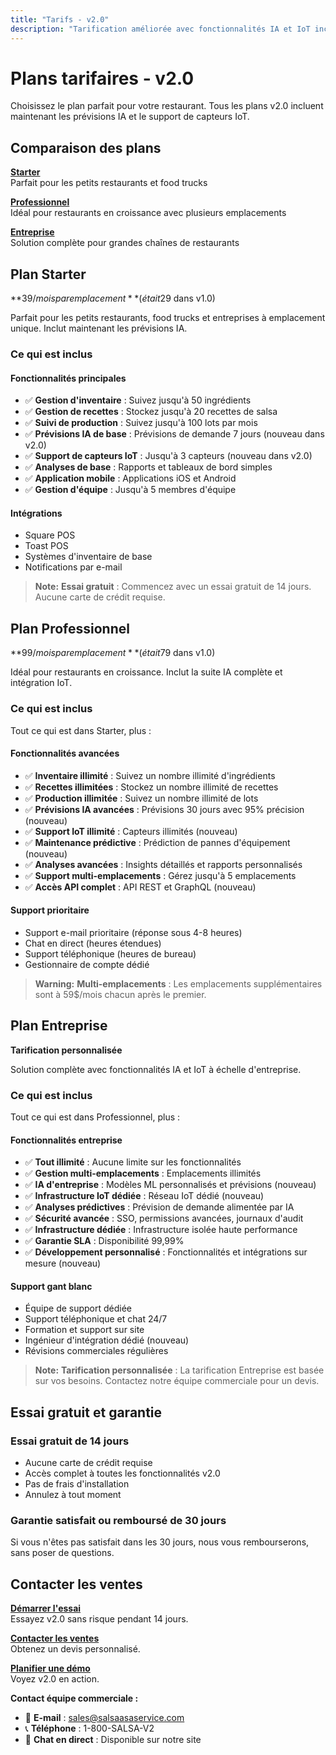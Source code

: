 ```yaml
---
title: "Tarifs - v2.0"
description: "Tarification améliorée avec fonctionnalités IA et IoT incluses"
---
```


# Plans tarifaires - v2.0

Choisissez le plan parfait pour votre restaurant. Tous les plans v2.0 incluent maintenant les prévisions IA et le support de capteurs IoT.

## Comparaison des plans


**[Starter](#plan-starter)**  
Parfait pour les petits restaurants et food trucks

**[Professionnel](#plan-professionnel)**  
Idéal pour restaurants en croissance avec plusieurs emplacements

**[Entreprise](#plan-entreprise)**  
Solution complète pour grandes chaînes de restaurants



## Plan Starter

**39$/mois par emplacement** (était 29$ dans v1.0)

Parfait pour les petits restaurants, food trucks et entreprises à emplacement unique. Inclut maintenant les prévisions IA.

### Ce qui est inclus

#### Fonctionnalités principales

- ✅ **Gestion d'inventaire** : Suivez jusqu'à 50 ingrédients
- ✅ **Gestion de recettes** : Stockez jusqu'à 20 recettes de salsa
- ✅ **Suivi de production** : Suivez jusqu'à 100 lots par mois
- ✅ **Prévisions IA de base** : Prévisions de demande 7 jours (nouveau dans v2.0)
- ✅ **Support de capteurs IoT** : Jusqu'à 3 capteurs (nouveau dans v2.0)
- ✅ **Analyses de base** : Rapports et tableaux de bord simples
- ✅ **Application mobile** : Applications iOS et Android
- ✅ **Gestion d'équipe** : Jusqu'à 5 membres d'équipe

#### Intégrations

- Square POS
- Toast POS
- Systèmes d'inventaire de base
- Notifications par e-mail

> **Note:**
**Essai gratuit** : Commencez avec un essai gratuit de 14 jours. Aucune carte de crédit requise.


## Plan Professionnel

**99$/mois par emplacement** (était 79$ dans v1.0)

Idéal pour restaurants en croissance. Inclut la suite IA complète et intégration IoT.

### Ce qui est inclus

Tout ce qui est dans Starter, plus :

#### Fonctionnalités avancées

- ✅ **Inventaire illimité** : Suivez un nombre illimité d'ingrédients
- ✅ **Recettes illimitées** : Stockez un nombre illimité de recettes
- ✅ **Production illimitée** : Suivez un nombre illimité de lots
- ✅ **Prévisions IA avancées** : Prévisions 30 jours avec 95% précision (nouveau)
- ✅ **Support IoT illimité** : Capteurs illimités (nouveau)
- ✅ **Maintenance prédictive** : Prédiction de pannes d'équipement (nouveau)
- ✅ **Analyses avancées** : Insights détaillés et rapports personnalisés
- ✅ **Support multi-emplacements** : Gérez jusqu'à 5 emplacements
- ✅ **Accès API complet** : API REST et GraphQL (nouveau)

#### Support prioritaire

- Support e-mail prioritaire (réponse sous 4-8 heures)
- Chat en direct (heures étendues)
- Support téléphonique (heures de bureau)
- Gestionnaire de compte dédié

> **Warning:**
**Multi-emplacements** : Les emplacements supplémentaires sont à 59$/mois chacun après le premier.


## Plan Entreprise

**Tarification personnalisée**

Solution complète avec fonctionnalités IA et IoT à échelle d'entreprise.

### Ce qui est inclus

Tout ce qui est dans Professionnel, plus :

#### Fonctionnalités entreprise

- ✅ **Tout illimité** : Aucune limite sur les fonctionnalités
- ✅ **Gestion multi-emplacements** : Emplacements illimités
- ✅ **IA d'entreprise** : Modèles ML personnalisés et prévisions (nouveau)
- ✅ **Infrastructure IoT dédiée** : Réseau IoT dédié (nouveau)
- ✅ **Analyses prédictives** : Prévision de demande alimentée par IA
- ✅ **Sécurité avancée** : SSO, permissions avancées, journaux d'audit
- ✅ **Infrastructure dédiée** : Infrastructure isolée haute performance
- ✅ **Garantie SLA** : Disponibilité 99,99%
- ✅ **Développement personnalisé** : Fonctionnalités et intégrations sur mesure (nouveau)

#### Support gant blanc

- Équipe de support dédiée
- Support téléphonique et chat 24/7
- Formation et support sur site
- Ingénieur d'intégration dédié (nouveau)
- Révisions commerciales régulières

> **Note:**
**Tarification personnalisée** : La tarification Entreprise est basée sur vos besoins. Contactez notre équipe commerciale pour un devis.


## Essai gratuit et garantie

### Essai gratuit de 14 jours

- Aucune carte de crédit requise
- Accès complet à toutes les fonctionnalités v2.0
- Pas de frais d'installation
- Annulez à tout moment

### Garantie satisfait ou remboursé de 30 jours

Si vous n'êtes pas satisfait dans les 30 jours, nous vous rembourserons, sans poser de questions.

## Contacter les ventes


**[Démarrer l'essai](https://app.salsaasaservice.com/signup)**  
Essayez v2.0 sans risque pendant 14 jours.

**[Contacter les ventes](https://salsaasaservice.com/contact-sales)**  
Obtenez un devis personnalisé.

**[Planifier une démo](https://salsaasaservice.com/demo)**  
Voyez v2.0 en action.



**Contact équipe commerciale :**
- 📧 **E-mail** : sales@salsaasaservice.com
- 📞 **Téléphone** : 1-800-SALSA-V2
- 💬 **Chat en direct** : Disponible sur notre site
